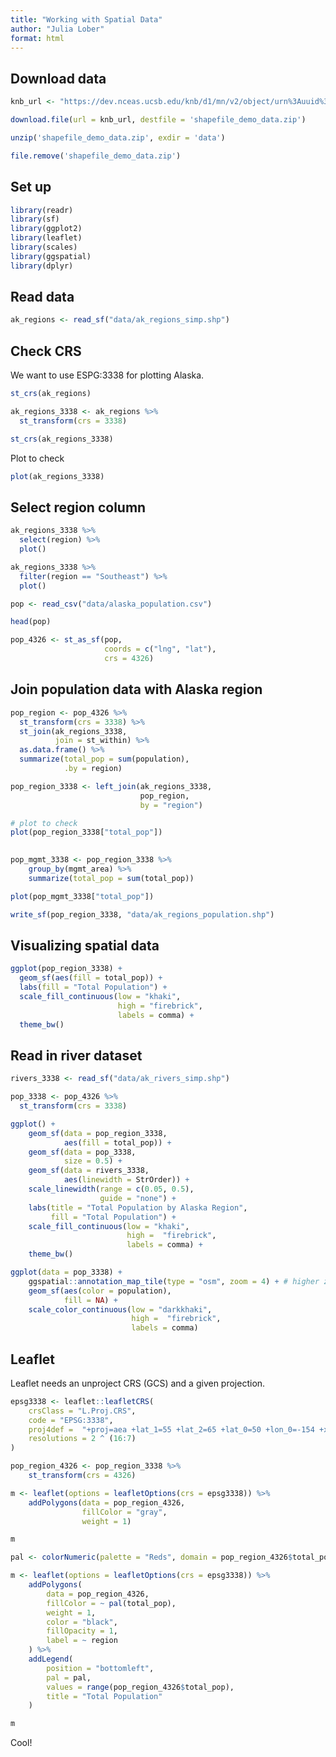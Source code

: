 ```yaml
---
title: "Working with Spatial Data"
author: "Julia Lober"
format: html
---
```


## Download data 

```r
knb_url <- "https://dev.nceas.ucsb.edu/knb/d1/mn/v2/object/urn%3Auuid%3Aaceaecb2-1ce0-4d41-a839-d3607d32bb58"

download.file(url = knb_url, destfile = 'shapefile_demo_data.zip')

unzip('shapefile_demo_data.zip', exdir = 'data')

file.remove('shapefile_demo_data.zip')
```

## Set up

```r
library(readr)
library(sf)
library(ggplot2)
library(leaflet)
library(scales)
library(ggspatial)
library(dplyr)
```

## Read data

```r
ak_regions <- read_sf("data/ak_regions_simp.shp")
```

## Check CRS 

We want to use ESPG:3338 for plotting Alaska. 

```r
st_crs(ak_regions)

ak_regions_3338 <- ak_regions %>% 
  st_transform(crs = 3338)

st_crs(ak_regions_3338)
```

Plot to check 

```r
plot(ak_regions_3338)
```

## Select region column

```r
ak_regions_3338 %>% 
  select(region) %>% 
  plot()

ak_regions_3338 %>% 
  filter(region == "Southeast") %>% 
  plot()
```

```r
pop <- read_csv("data/alaska_population.csv")

head(pop)

pop_4326 <- st_as_sf(pop,
                     coords = c("lng", "lat"),
                     crs = 4326)
```

## Join population data with Alaska region

```r
pop_region <- pop_4326 %>% 
  st_transform(crs = 3338) %>% 
  st_join(ak_regions_3338,
          join = st_within) %>% 
  as.data.frame() %>% 
  summarize(total_pop = sum(population),
            .by = region) 

pop_region_3338 <- left_join(ak_regions_3338, 
                             pop_region, 
                             by = "region")

# plot to check
plot(pop_region_3338["total_pop"])
  
```

```r
pop_mgmt_3338 <- pop_region_3338 %>%
    group_by(mgmt_area) %>%
    summarize(total_pop = sum(total_pop))

plot(pop_mgmt_3338["total_pop"])
```

```r
write_sf(pop_region_3338, "data/ak_regions_population.shp")
```

## Visualizing spatial data

```r
ggplot(pop_region_3338) + 
  geom_sf(aes(fill = total_pop)) + 
  labs(fill = "Total Population") + 
  scale_fill_continuous(low = "khaki", 
                        high = "firebrick",
                        labels = comma) +
  theme_bw()
```

## Read in river dataset

```r
rivers_3338 <- read_sf("data/ak_rivers_simp.shp")
```


```r
pop_3338 <- pop_4326 %>% 
  st_transform(crs = 3338)

ggplot() +
    geom_sf(data = pop_region_3338, 
            aes(fill = total_pop)) +
    geom_sf(data = pop_3338, 
            size = 0.5) +
    geom_sf(data = rivers_3338,
            aes(linewidth = StrOrder)) +
    scale_linewidth(range = c(0.05, 0.5), 
                    guide = "none") +
    labs(title = "Total Population by Alaska Region",
         fill = "Total Population") +
    scale_fill_continuous(low = "khaki",
                          high =  "firebrick",
                          labels = comma) +
    theme_bw() 
```
```r
ggplot(data = pop_3338) +
    ggspatial::annotation_map_tile(type = "osm", zoom = 4) + # higher zoom values are more detailed 
    geom_sf(aes(color = population),
            fill = NA) +
    scale_color_continuous(low = "darkkhaki",
                           high =  "firebrick",
                           labels = comma)
```
## Leaflet

Leaflet needs an unproject CRS (GCS) and a given projection.  

```r
epsg3338 <- leaflet::leafletCRS(
    crsClass = "L.Proj.CRS",
    code = "EPSG:3338",
    proj4def =  "+proj=aea +lat_1=55 +lat_2=65 +lat_0=50 +lon_0=-154 +x_0=0 +y_0=0 +ellps=GRS80 +towgs84=0,0,0,0,0,0,0 +units=m +no_defs",
    resolutions = 2 ^ (16:7)
)
```


```r
pop_region_4326 <- pop_region_3338 %>% 
    st_transform(crs = 4326)

m <- leaflet(options = leafletOptions(crs = epsg3338)) %>%
    addPolygons(data = pop_region_4326,
                fillColor = "gray",
                weight = 1)

m

```

```r

pal <- colorNumeric(palette = "Reds", domain = pop_region_4326$total_pop)

m <- leaflet(options = leafletOptions(crs = epsg3338)) %>%
    addPolygons(
        data = pop_region_4326,
        fillColor = ~ pal(total_pop),
        weight = 1,
        color = "black",
        fillOpacity = 1,
        label = ~ region
    ) %>%
    addLegend(
        position = "bottomleft",
        pal = pal,
        values = range(pop_region_4326$total_pop),
        title = "Total Population"
    )

m
```

Cool! 
